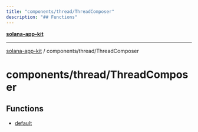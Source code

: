 ```yaml
---
title: "components/thread/ThreadComposer"
description: "## Functions"
---
```


[**solana-app-kit**](../../../README.mdx)

***

[solana-app-kit](../../../README.mdx) / components/thread/ThreadComposer

# components/thread/ThreadComposer

## Functions

- [default](functions/default.mdx)
